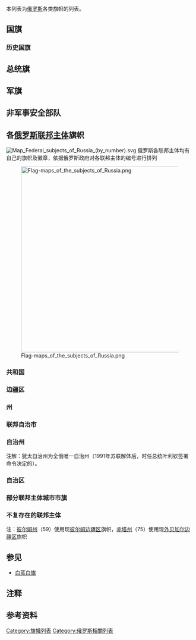{{portal|俄罗斯}}
{{commonscat|Flags of Russia|俄罗斯旗帜}}
本列表为[[俄罗斯|俄罗斯]]各类旗帜的列表。

{{National flag by FIAV-code|
|civil flag = Flag of Russia.svg
|state flag = Flag of Russia.svg
|military flag = Flag of Russia.svg<!--陸上軍用旗指軍方在陸上時用來表示國籍、代表國家的旗幟，不等於陸軍旗。-->
|civil ensign = Flag of Russia.svg
|state ensign = Flag of Russia.svg
|military ensign = Naval Ensign of Russia.svg
}}

== 国旗 ==
{{flag gallery
|File:Flag_of_Russia.svg|[[俄羅斯聯邦國旗|俄羅斯聯邦國旗]] <br /> 1993-至今；比例2:3}}

=== 历史国旗 ===
{{flag gallery
|File:Flag of Russia (1668).svg|{{Link-en|奧廖爾護衛艦|Russian frigate Oryol}}艦艏旗，目前發現最早代表沙皇的旗幟<br />1668
|File:Flag_of_Russia.svg|非正式<!--事实上-->的[[俄羅斯帝國|俄羅斯帝國]]国旗{{efn|彼得大帝设计的三色旗是俄国的商船旗（民用），是最早象征俄罗斯的民用旗，后来被国家而不是沙皇采纳为国旗。然而，俄军的軍旗是中间带作为皇家符号的双头鹰的队旗。官方的国旗（右圖）是中间带双头鹰的金黄色旗帜，象征沙皇在俄罗斯帝国的权威。}}<br /> 1700<ref>[http://www.rossimvolika.ru/gos-simv/gos-flag/istoriya/kr-ocherk/ 俄罗斯旗帜史] {{webarchive|url=https://web.archive.org/web/20100131071224/http://www.rossimvolika.ru/gos-simv/gos-flag/istoriya/kr-ocherk/ |date=2010-01-31 }}（俄语）</ref>–1858；比例2:3
|File:Standard_of_the_Emperor_of_Russia_(1858).svg|官方的[[俄羅斯帝國|俄羅斯帝國]]国旗<br /> 1700–1858；比例2:3
|File:Flag of the Russian Empire (black-yellow-white).svg|用于庆典的俄罗斯皇家旗<ref name=Bonnel>Bonnell, Victoria E. ''Russia at the barricades: eyewitness accounts of the August 1991 coup.'' M.E. Sharpe, 1994, p92</ref><ref name=Condee>Condee, Nancy. ''Soviet hieroglyphics: visual culture in late twentieth-century Russia.'' 印第安那大学出版社, 1995, p49</ref><ref name=Saunders>Saunders, Nicholas J. ''Matters of conflict: material culture, memory and the First World War.'' Routledge, 2004, p129</ref><ref name=Museum>National Museum of Science and Technology (Canada). ''Material history review.'' 加拿大科学技术博物馆, 2000, p46</ref><ref name=crwflags>[http://www.crwflags.com/FOTW/flags/ru_1914.html CRWflags.com]</ref>{{efn|该旗帜产生于1858年，但不及民用的白蓝红三色旗流行。20世纪有一广为流传的说法（依据苏联历史学家К·伊万诺夫的错误说法）称俄国在1858年更换了国旗。}}<br /> 1858–1883；比例1:2
|File:Flag of Russia.svg|非正式<!--事实上-->的[[俄羅斯帝國|俄羅斯帝國]]国旗<br /> 1883-1914；比例2:3
|File:Imperial Standard of the Emperor of Russia (1858–1917).svg|官方的[[俄羅斯帝國|俄羅斯帝國]]国旗 <br /> 1858–1917；比例2:3
|File:Flag of Russian Empire for private use (1914–1917).svg|非官方的[[俄羅斯帝國|俄羅斯帝國]]国旗{{efn|仅限个人使用。}} <br /> 1914–1917；比例2:3
|File:Flag of Russian Empire (1914-1917).svg|官方的[[俄羅斯帝國|俄羅斯帝國]]国旗{{efn|仅限个人使用。}} <br /> 1914–1917；比例2:3
|File:Flag of Russia (1918).svg|[[俄羅斯蘇維埃聯邦社會主義共和國|俄羅斯蘇維埃聯邦社會主義共和國]] <br /> 1918–1918；比例2:3
|File:Flag RSFSR 1918.svg|[[俄羅斯蘇維埃聯邦社會主義共和國|俄羅斯蘇維埃聯邦社會主義共和國]] <br /> 1918–1937；比例1:2
|File:Flag of the Russian Soviet Federative Socialist Republic (Unofficial, 1920-1937).svg|[[俄羅斯蘇維埃聯邦社會主義共和國|俄羅斯蘇維埃聯邦社會主義共和國]] <br /> 1920–1937；比例1:2
|File:Flag of Russian SFSR (1937–1954).svg|[[俄羅斯蘇維埃聯邦社會主義共和國|俄羅斯蘇維埃聯邦社會主義共和國]] <br /> 1937–1954；比例1:2
|File:Flag of the Russian SFSR.svg|[[俄羅斯蘇維埃聯邦社會主義共和國|俄羅斯蘇維埃聯邦社會主義共和國]] <br /> 1954–1991；比例1:2
|File:Flag of the Soviet Union (1923).svg|[[蘇維埃社會主義共和國聯盟|蘇維埃社會主義共和國聯盟]]{{efn|[[苏联国旗|苏联国旗]]在苏联时期的俄罗斯作为国旗使用直至[[苏联解体|苏联解体]]。}}<br /> 1922–1923；比例1:2
|File:Flag of the Soviet Union (1924).svg|[[蘇維埃社會主義共和國聯盟|蘇維埃社會主義共和國聯盟]] <br /> 1923–1924；比例1:2
|File:Flag of the Soviet Union (1924-1936).svg|[[蘇維埃社會主義共和國聯盟|蘇維埃社會主義共和國聯盟]] <br /> 1924–1936；比例1:2
|File:Flag of the Soviet Union (1923–1955).svg|[[蘇維埃社會主義共和國聯盟|蘇維埃社會主義共和國聯盟]] <br /> 1936–1955；比例1:2
|File:Flag of the Soviet Union (1955–1980).svg|[[蘇維埃社會主義共和國聯盟|蘇維埃社會主義共和國聯盟]]<br /> 1955–1980；比例1:2
|File:Flag of the Soviet Union.svg|[[蘇維埃社會主義共和國聯盟|蘇維埃社會主義共和國聯盟]]<br /> 1980–1991；比例1:2
|File:Flag of Russia 1991-1993.svg|[[俄羅斯聯邦|俄羅斯聯邦]]{{efn|1991年11月1日（实际上是8月22日）至12月25日为俄罗斯苏维埃联邦社会主义共和国国旗。1991年12月25日至1993年12月11日为俄罗斯联邦国旗。}}<br /> 1991–1993；比例1:2
}}

== 总统旗 ==
{{flag gallery
|File:Standard of the President of the Russian Federation.svg|[[俄羅斯聯邦总统|俄羅斯聯邦总统]]旗 <br /> 1994-至今；比例1:1
}}

== 军旗 ==
{{flag gallery
|File:Flag of the Ministry of Defence of the Russian Federation.svg|[[俄羅斯联邦国防部|俄羅斯联邦国防部]]旗 <br /> 1992-至今；比例2:3
|File:Banner of the Armed Forces of the Russian Federation (obverse).svg|[[俄羅斯联邦武装力量|俄羅斯联邦武装力量]]旗<br /> 2000-至今；比例接近1:1
|File:Soviet Znamya Pobedy.svg|[[胜利旗|胜利旗]]{{efn|1945年在[[德国国会大厦|德国国会大厦]]上升起。其复制品常与国旗在[[胜利日_(5月9日)|胜利日]]一起使用。}}
|File:Flag of the Russian ground forces.svg|[[俄羅斯陆军|俄羅斯陆军]]旗<br /> 1996-至今；比例2:3
|File:Flag of the Air Force of the Russian Federation.svg|[[俄羅斯空军|俄羅斯空军]]旗<br /> 1992-至今；比例2:3
|File:Naval Ensign of Russia.svg|[[俄羅斯海军|俄羅斯海军]]旗{{efn|旗面有[[圣安德鲁十字|圣安德鲁十字]]。}}<br />1991-至今；比例2:3
|File:Naval Jack of Russia.svg|[[俄羅斯海军|俄羅斯海军]]舰首旗
|File:Flag of the Russian Airborne Troops.svg|[[俄羅斯空降军|俄羅斯空降军]]旗<br /> 1993-至今；比例2:3
|File:Flag of Strategic Rocket Forces of Russia.svg|[[俄罗斯战略火箭军|俄罗斯战略火箭军]]旗
}}

== 非军事安全部队 ==
{{flag gallery
|File:Flag of the Russian Ministry of Extraordinary Situations.svg|[[俄罗斯紧急情况部|俄罗斯紧急情况部]]旗<br /> 1992-至今；比例2:3
|File:Flag of the Russian Ministry of Extraordinary Situations (departmental).svg|[[俄罗斯紧急情况部|俄罗斯紧急情况部]]部门旗<br /> 1992-至今；比例2:3
|File:Flag of Border Troops of Russia.svg|[[俄罗斯边防军|俄罗斯边防军]]旗
|File:Russian Border Guard.svg|[[俄罗斯海巡队|俄罗斯海巡队]]旗
}}

== 各[[俄罗斯联邦主体|俄罗斯联邦主体]]旗帜 ==

[[File:Map_Federal_subjects_of_Russia_(by_number).svg|thumb]]
俄罗斯各联邦主体均有自己的旗帜及徽章，依据俄罗斯政府对各联邦主体的编号进行排列

[[File:Flag-maps_of_the_subjects_of_Russia.png|500px]]
=== 共和国 ===
{{Flag gallery
|File:Flag of Adygea.svg|（1）[[阿迪格共和国|阿迪格共和国]]
|File:Flag of Bashkortostan.svg|（2）[[巴什科尔托斯坦共和国|巴什科尔托斯坦共和国]]
|File:Flag of Buryatia.svg|（3）[[布里亚特共和国|布里亚特共和国]]
|File:Flag of Altai Republic.svg|（4）[[阿尔泰共和国|阿尔泰共和国]]
|File:Flag of Dagestan.svg|（5）[[达吉斯坦共和国|达吉斯坦共和国]]
|File:Flag of Ingushetia.svg|（6）[[印古什共和国|印古什共和国]]
|File:Flag of Kabardino-Balkaria.svg|（7）[[卡巴尔达-巴尔卡尔共和国|卡巴尔达-巴尔卡尔共和国]]
|File:Flag of Kalmykia.svg|（8）[[卡尔梅克共和国|卡尔梅克共和国]]
|File:Flag of Karachay-Cherkessia.svg|（9）[[卡拉恰伊-切尔克斯共和国|卡拉恰伊-切尔克斯共和国]]
|File:Flag of Karelia.svg|（10）[[卡累利阿共和国|卡累利阿共和国]]
|File:Flag of Komi.svg|（11）[[科米共和国|科米共和国]]
|File:Flag of Mari El.svg|（12）[[马里埃尔共和国|马里埃尔共和国]]
|File:Flag of Mordovia.svg|（13）[[莫尔多瓦共和国|莫尔多瓦共和国]]
|File:Flag of Sakha.svg|（14）[[萨哈共和国|萨哈共和国]]
|File:Flag of North Ossetia.svg|（15）[[北奥塞梯共和国|北奥塞梯共和国]]
|File:Flag of Tatarstan.svg|（16）[[鞑靼斯坦共和国|鞑靼斯坦共和国]]
|File:Flag of Tuva.svg|（17）[[图瓦共和国|图瓦共和国]]
|File:Flag of Udmurtia.svg|（18）[[乌德穆尔特共和国|乌德穆尔特共和国]]
|File:Flag of Khakassia.svg|（19）[[哈卡斯共和国|哈卡斯共和国]]
|File:Flag of the Chechen Republic.svg|（20）[[车臣共和国|车臣共和国]]
|File:Flag of Chuvashia.svg|（21）[[楚瓦什共和国|楚瓦什共和国]]
|File:Flag_of_Crimea.svg|（93）[[克里米亚共和国|克里米亚共和国]]（名义上归乌克兰）
}}

=== 边疆区 ===
{{Flag gallery
|File:Flag of Altai Krai.svg|（22）[[阿尔泰边疆区|阿尔泰边疆区]]
|File:Flag of Krasnodar Krai.svg|（23）[[克拉斯诺达尔边疆区|克拉斯诺达尔边疆区]]
|File:KrasnoyarskKray-Flag.svg|（24）[[克拉斯诺亚尔斯克边疆区|克拉斯诺亚尔斯克边疆区]]
|File:Flag of Primorsky Krai.svg|（25）[[滨海边疆区|滨海边疆区]]
|File:Flag of Stavropol Krai.svg|（26）[[斯塔夫罗波尔边疆区|斯塔夫罗波尔边疆区]]
|File:Flag of Khabarovsk Krai.svg|（27）[[哈巴罗夫斯克边疆区|哈巴罗夫斯克边疆区]]
|File:Flag of Perm Krai.svg|（90）[[彼尔姆边疆区|彼尔姆边疆区]]
|File:Flag of Kamchatka Krai.svg|（91）[[堪察加边疆区|堪察加边疆区]]
|File:Oblast Txita.svg|（92）[[外贝加尔边疆区|外贝加尔边疆区]]
}}

=== 州===
{{Flag gallery
|File:Flag of Amur Oblast.svg|（28）[[阿穆尔州|阿穆尔州]]
|File:Flag of Arkhangelsk Oblast.svg|（29）[[阿尔汉格尔斯克州|阿尔汉格尔斯克州]]
|File:Flag of Astrakhan Oblast.svg|（30）[[阿斯特拉罕州|阿斯特拉罕州]]
|File:Flag of Belgorod Oblast.svg|（31）[[别尔哥罗德州|别尔哥罗德州]]
|File:Flag of Bryansk Oblast.svg|（32）[[布良斯克州|布良斯克州]]
|File:Flag of Vladimirskaya Oblast.svg|（33）[[弗拉基米尔州|弗拉基米尔州]]
|File:Flag of Volgograd Oblast.svg|（34）[[伏尔加格勒州|伏尔加格勒州]]
|File:Flag of Vologda oblast.svg|（35）[[沃洛格达州|沃洛格达州]]
|File:Flag_of_Voronezh_Oblast.svg|（36）[[沃罗涅日州|沃罗涅日州]]
|File:Flag of Ivanovo Oblast.svg|（37）[[伊万诺沃州|伊万诺沃州]]
|File:Flag of Irkutsk Oblast.svg|（38）[[伊尔库茨克州|伊尔库茨克州]]
|File:Flag of Kaliningrad Oblast.svg|（39）[[加里宁格勒州|加里宁格勒州]]
|File:Flag of Kaluga Oblast.svg|（40）[[卡卢加州|卡卢加州]]
|File:Flag of Kemerovo oblast.svg|（42）[[科麦罗沃州|科麦罗沃州]]
|File:Flag of Kirov Region.svg|（43）[[基洛夫州|基洛夫州]]
|File:Flag of Kostroma Oblast.svg|（44）[[科斯特罗马州|科斯特罗马州]]
|File:Flag of Kurgan Oblast.svg|（45）[[库尔干州|库尔干州]]
|File:Flag of Kursk Oblast.svg|（46）[[库尔斯克州|库尔斯克州]]
|File:Flag of Leningrad Oblast.svg|（47）[[列宁格勒州|列宁格勒州]]
|File:Flag of Lipetsk Oblast.svg|（48）[[利佩茨克州|利佩茨克州]]
|File:Flag of Magadan Oblast.svg|（49）[[马加丹州|马加丹州]]
|File:Flag of Moscow oblast.svg|（50）[[莫斯科州|莫斯科州]]
|File:Flag of Murmansk Oblast.svg|（51）[[摩尔曼斯克州|摩尔曼斯克州]]
|File:Flag of Nizhny Novgorod Region.svg|（52）[[下诺夫哥罗德州|下诺夫哥罗德州]]
|File:Flag of Novgorod Oblast.svg|（53）[[诺夫哥罗德州|诺夫哥罗德州]]
|File:Flag of Novosibirsk oblast.svg|（54）[[新西伯利亚州|新西伯利亚州]]
|File:Flag of Omsk Oblast.svg|（55）[[鄂木斯克州|鄂木斯克州]]
|File:Flag of Orenburg Oblast.svg|（56）[[奥伦堡州|奥伦堡州]]
|File:Flag of Oryol Oblast.svg|（57）[[奥廖尔州|奥廖尔州]]
|File:Flag of Penza Oblast.svg|（58）[[奔萨州|奔萨州]]
}}
{{Flag gallery
|File:Flag of Pskov Oblast.png|（60）[[普斯科夫州|普斯科夫州]]
|File:Flag_of_Rostov_Oblast.svg|（61）[[罗斯托夫州|罗斯托夫州]]
|File:Flag of Ryazan Oblast.svg|（62）[[梁赞州|梁赞州]]
|File:Flag of Samara Oblast.svg|（63）[[萨马拉州|萨马拉州]]
|File:Flag of Saratov Oblast.svg|（64）[[萨拉托夫州|萨拉托夫州]]
|File:Flag of Sakhalin Oblast.svg|（65）[[萨哈林州|萨哈林州]]
|File:Flag of Sverdlovsk Oblast.svg|（66）[[斯维尔德洛夫斯克州|斯维尔德洛夫斯克州]]
|File:Flag of Smolensk oblast.svg|（67）[[斯莫棱斯克州|斯莫棱斯克州]]
|File:Flag of Tambov Oblast.svg|（68）[[坦波夫州|坦波夫州]]
|File:Flag of Tver Oblast.svg|（69）[[特维尔州|特维尔州]]
|File:Flag of Tomsk Oblast.svg|（70）[[托木斯克州|托木斯克州]]
|File:Flag of Tula Oblast.svg|（71）[[图拉州|图拉州]]
|File:Flag of Tyumen Oblast.svg|（72）[[秋明州|秋明州]]
|File:Flag of Ulyanovsk Oblast.svg|（73）[[乌里扬诺夫斯克州|乌里扬诺夫斯克州]]
|File:Flag of Chelyabinsk Oblast.svg|（74）[[车里雅宾斯克州|车里雅宾斯克州]]
|File:Flag of Yaroslavl Oblast.svg|（76）[[雅罗斯拉夫尔州|雅罗斯拉夫尔州]]
}}

=== 联邦自治市 ===
{{Flag gallery
|File:Flag of Moscow.svg|（77）[[莫斯科|莫斯科]]
|File:Flag of Saint Petersburg Russia.svg|（78）[[圣彼得堡|圣彼得堡]]
|File:Flag of Sevastopol.svg|（94）[[塞瓦斯托波爾|塞瓦斯托波爾]]（名义上归乌克兰）
}}

=== 自治州 ===
{{Flag gallery
|File:Flag of the Jewish Autonomous Oblast.svg|（79）[[犹太自治州|犹太自治州]]
}}
注解：犹太自治州为全俄唯一自治州（1991年苏联解体后，时任总统叶利钦签署命令决定的）。

=== 自治区 ===
{{Flag gallery
|File:Flag of Nenets Autonomous District.svg|（83）[[涅涅茨自治区|涅涅茨自治区]]
|File:Bandera Khanti mansi.svg|（86）[[汉特-曼西自治区|汉特-曼西自治区]]
|File:Flag of Chukotka.svg|（87）[[楚科奇自治区|楚科奇自治区]]
|File:Flag of Yamal-Nenets Autonomous District.svg|（89）[[亚马尔-涅涅茨自治区|亚马尔-涅涅茨自治区]]
}}
===部分联邦主体城市市旗===
{{Flag gallery
|File:Flag_of_Oryol.svg|奥廖尔市市旗
}}
=== 不复存在的联邦主体 ===
注：[[彼尔姆州|彼尔姆州]]（59）使用现[[彼尔姆边疆区|彼尔姆边疆区]]旗帜，[[赤塔州|赤塔州]]（75）使用现[[外贝加尔边疆区|外贝加尔边疆区]]旗帜
{{Flag gallery
|File:Flag of Kamchatka Oblast.svg|（41）[[堪察加州|堪察加州]]
|File:Flag of Agin-Buryatia.svg|（80）[[阿加布里亚特自治区|阿加布里亚特自治区]]
|File:Flag of Permyakia.svg|（81）[[科米彼尔米亚克自治区|科米彼尔米亚克自治区]]
|File:Flag of Koryakia.svg|（82）[[科里亚克自治区|科里亚克自治区]]
|File:Flag of Taymyr Autonomous Okrug.svg|（84）[[泰梅尔自治区|泰梅尔自治区]]（多尔干—涅涅茨自治区）
|File:Flag of Ust-Orda Buryat Autonomous Okrug.svg|（85）[[乌斯季奥尔登斯基布里亚特自治州|乌斯季奥尔登斯基布里亚特自治州]]
|File:Flag of Evenkia.svg|（88）[[埃文基自治区|埃文基自治区]]
}}

==参见==
* [[白蓝白旗|白蓝白旗]]

== 注释 ==
{{notelist|iger=}}

== 参考资料 ==
{{reflist}}



[[Category:旗幟列表|Category:旗幟列表]]
[[Category:俄罗斯相關列表|Category:俄罗斯相關列表]]